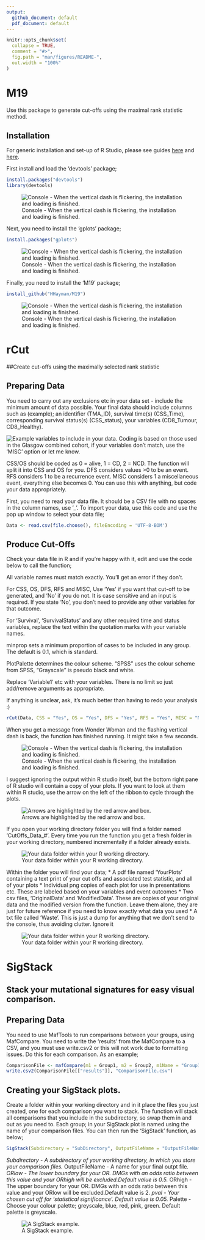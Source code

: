 ```yaml
---
output:
  github_document: default
  pdf_document: default
---
```


<!-- README.md is generated from README.Rmd. Please edit that file -->

```r
knitr::opts_chunk$set(
  collapse = TRUE,
  comment = "#>",
  fig.path = "man/figures/README-",
  out.width = "100%"
)
```

# M19

<!-- badges: start -->
<!-- badges: end -->

Use this package to generate cut-offs using the maximal rank statistic method.

## Installation

For generic installation and set-up of R Studio, please see guides [here](https://rstudio-education.github.io/hopr/starting.html) and [here](http://www.sthda.com/english/wiki/running-rstudio-and-setting-up-your-working-directory-easy-r-programming).

First install and load the 'devtools' package;

``` r
install.packages("devtools")
library(devtools)
```

![Console - When the vertical dash is flickering, the installation and loading is finished.](images/Devtools_Install.png)

Next, you need to install the 'gplots' package;

``` r
install.packages("gplots")
```

![Console - When the vertical dash is flickering, the installation and loading is finished.](images/gplots_install.png)



Finally, you need to install the 'M19' package;

``` r
install_github("HHayman/M19")
```
![Console - When the vertical dash is flickering, the installation and loading is finished.](images/M19_Install.png)



# rCut 
##Create cut-offs using the maximally selected rank statistic


## Preparing Data

You need to carry out any exclusions etc in your data set - include the minimum amount of data possible. Your final data should include columns such as (example); an identifier (TMA_ID), survival time(s) (CSS_Time), corresponding survival status(s) (CSS_status), your variables (CD8_Tumour, CD8_Healthy). 

![Example variables to include in your data.](images/Data_Example.png)
Coding is based on those used in the Glasgow combined cohort, if your variables don't match, use the 'MISC' option or let me know.

CSS/OS should be coded as 0 = alive, 1 = CD, 2 = NCD. The function will split it into CSS and OS for you.
DFS considers values >0 to be an event.
RFS considers 1 to be a recurrence event.
MISC considers 1 a miscellaneous event, everything else becomes 0. You can use this with anything, but code your data appropriately.


First, you need to read your data file. It should be a CSV file with no spaces in the column names, use '_'. To import your data, use this code and use the pop up window to select your data file;

``` r
Data <- read.csv(file.choose(), fileEncoding = 'UTF-8-BOM')
```


## Produce Cut-Offs

Check your data file in R and if you're happy with it, edit and use the code below to call the function;

All variable names must match exactly. You'll get an error if they don't.

For CSS, OS, DFS, RFS and MISC, Use 'Yes' if you want that cut-off to be generated, and 'No' if you do not. It is case sensitive and an input is required. If you state 'No', you don't need to provide any other variables for that outcome.

For 'Survival', 'SurvivalStatus' and any other required time and status variables, replace the text within the quotation marks with your variable names. 

minprop sets a minimum proportion of cases to be included in any group. The default is 0.1, which is standard. 

PlotPalette determines the colour scheme. "SPSS" uses the colour scheme from SPSS, "Grayscale" is pseudo black and white.

Replace 'Variable1' etc with your variables. There is no limit so just add/remove arguments as appropriate.

If anything is unclear, ask, it's much better than having to redo your analysis :)

``` r 
rCut(Data, CSS = "Yes", OS = "Yes", DFS = "Yes", RFS = "Yes", MISC = "No", minprop = 0.1, PlotPalette = "SPSS", ID = "TMA_ID", Survival = "CSS_2017", SurvivalStatus = "a0cd1ncd2_2017", DiseaseFree = "DFSmonths", DiseaseFreeStatus = "DFS", Recurrence="DFSmonths", RecurrenceStatus="FOR", Variables = c("Variable1", "Variable2", "Variable3"))
```

When you get a message from Wonder Woman and the flashing vertical dash is back, the function has finished running. It might take a few seconds.

![Console - When the vertical dash is flickering, the installation and loading is finished.](images/Function_Finished.png)

I suggest ignoring the output within R studio itself, but the bottom right pane of R studio will contain a copy of your plots. If you want to look at them within R studio, use the arrow on the left of the ribbon to cycle through the plots.

![Arrows are highlighted by the red arrow and box.](images/Plot_Cycle.png)


If you open your working directory folder you will find a folder named 'CutOffs_Data_#'. Every time you run the function you get a fresh folder in your working directory, numbered incrementally if a folder already exists.

![Your data folder within your R working directory.](images/Data_Folder.png)


Within the folder you will find your data;
* A pdf file named 'YourPlots' containing a text print of your cut offs and associated test statistic, and all of your plots
* Individual png copies of each plot for use in presentations etc. These are labeled based on your variables and event outcomes
* Two csv files, 'OriginalData' and 'ModifiedData'. These are copies of your original data and the modified version from the function. Leave them alone, they are just for future reference if you need to know exactly what data you used
* A txt file called 'Waste'. This is just a dump for anything that we don't send to the console, thus avoiding clutter. Ignore it



![Your data folder within your R working directory.](images/Data_Folder_Contents.png)


# SigStack
## Stack your mutational signatures for easy visual comparison.


## Preparing Data

You need to use MafTools to run comparisons between your groups, using MafCompare. You need to write the 'results' from the MafCompare to a CSV, and you must use write.csv2 or this will not work due to formatting issues. Do this for each comparison. As an example;

``` r
ComparisonFile <- mafCompare(m1 = Group1, m2 = Group2, m1Name = "Group1", m2Name = "Group2", minMut = 5)
write.csv2(ComparisonFile[["results"]], "ComparisonFile.csv")
``` 



## Creating your SigStack plots.

Create a folder within your working directory and in it place the files you just created, one for each comparison you want to stack. The function will stack all comparisons that you include in the subdirectory, so swap them in and out as you need to. Each group; in your SigStack plot is named using the name of your comparison files. You can then run the 'SigStack' function, as below;

``` r
SigStack(Subdirectory = "SubDirectory", OutputFileName = "OutputFileName", ORlow = "0.5", ORhigh = "2", pval = "0.1", Palette = "Greyscale")
``` 

*Subdirectory - A subdirectory of your working directory, in which you store your comparison files.
*OutputFileName - A name for your final outpt file.
*ORlow - The lower boundary for your OR. DMGs with an odds ratio between this value and your ORhigh will be excluded.Default value is 0.5.
*ORhigh - The upper boundary for your OR. DMGs with an odds ratio between this value and your ORlow will be excluded.Default value is 2.
*pval - Your chosen cut off for 'statistical significance'. Default value is 0.05.
*Palette - Choose your colour palette; greyscale, blue, red, pink, green. Default palette is greyscale.



![A SigStack example.](https://github.com/HHayman/M19/raw/main/images/SigStack_Example.TIFF)








